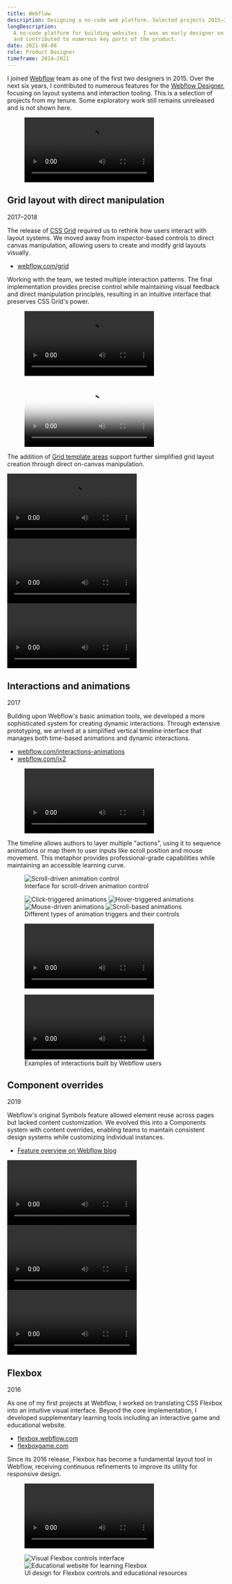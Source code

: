 ```yaml
---
title: Webflow
description: Designing a no-code web platform. Selected projects 2015–2021.
longDescription:
  A no-code platform for building websites. I was an early designer on the team
  and contributed to numerous key parts of the product.
date: 2021-08-08
role: Product Designer
timeframe: 2014–2021
---
```







I joined [Webflow](https://webflow.com) team as one of the first two designers
in 2015. Over the next six years, I contributed to numerous features for the
[Webflow Designer](https://webflow.com/designer), focusing on layout systems and
interaction tooling. This is a selection of projects from my tenure. Some
exploratory work still remains unreleased and is not shown here.

<figure>
  <Video src={designerReel} />
  <figcaption>Webflow Designer interface</figcaption>
</figure>

## Grid layout with direct manipulation

<time datetime="2017" class="aside">
  2017–2018
</time>

The release of
[CSS Grid](https://developer.mozilla.org/en-US/docs/Web/CSS/CSS_Grid_Layout)
required us to rethink how users interact with layout systems. We moved away
from inspector-based controls to direct canvas manipulation, allowing users to
create and modify grid layouts visually.

<ul class="aside">
  <li>
    <a target="_blank" rel="external" href="https://webflow.com/grid">
      webflow.com/grid
    </a>
  </li>
</ul>

Working with the team, we tested multiple interaction patterns. The final
implementation provides precise control while maintaining visual feedback and
direct manipulation principles, resulting in an intuitive interface that
preserves CSS Grid's power.

<figure>
  <Video src={gridReel} />
  <figcaption>Direct manipulation of CSS Grid layouts</figcaption>
</figure>

<figure class="breakout">
  <Video
    controls={true}
    autoplay={false}
    src={gridVideo}
    poster={gridVideoPoster.src}
  />
  <figcaption>Detailed walkthrough of CSS Grid features</figcaption>
</figure>

The addition of
[Grid template areas](https://developer.mozilla.org/en-US/docs/Web/CSS/CSS_Grid_Layout/Grid_Template_Areas)
support further simplified grid layout creation through direct on-canvas
manipulation.

<div class="breakout">
  <Tabs class="fasdfasf">
    <TabItem title="Defining areas">
      <Video src={gridAreas1} controls />
    </TabItem>
    <TabItem title="Positioning">
      <Video src={gridAreas2} controls />
    </TabItem>
    <TabItem title="Adjusting">
      <Video src={gridAreas3} controls />
    </TabItem>
  </Tabs>
</div>

## Interactions and animations

<time datetime="2017" class="aside">
  2017
</time>

Building upon Webflow's basic animation tools, we developed a more sophisticated
system for creating dynamic interactions. Through extensive prototyping, we
arrived at a simplified vertical timeline interface that manages both time-based
animations and dynamic interactions.

<ul class="aside">
  <li>
    <a
      target="_blank"
      rel="external"
      href="https://webflow.com/interactions-animations"
    >
      webflow.com/interactions-animations
    </a>
  </li>
  <li>
    <a target="_blank" rel="external" href="https://webflow.com/ix2">
      webflow.com/ix2
    </a>
  </li>
</ul>

<figure>
  <Video src={ixReel} />
  <figcaption>Overview of the Interactions 2.0 system</figcaption>
</figure>

The timeline allows authors to layer multiple "actions", using it to sequence
animations or map them to user inputs like scroll position and mouse movement.
This metaphor provides professional-grade capabilities while maintaining an
accessible learning curve.

<figure>
  <Img src={ixMock} alt="Scroll-driven animation control" />
  <figcaption>Interface for scroll-driven animation control</figcaption>
</figure>

<figure class="breakout">
  <div class="grid grid-cols-2 gap-1 sm:grid-cols-4">
    <Img src={ixTimeline1} alt="Click-triggered animations" />
    <Img src={ixTimeline2} alt="Hover-triggered animations" />
    <Img src={ixTimeline3} alt="Mouse-driven animations" />
    <Img src={ixTimeline4} alt="Scroll-based animations" />
  </div>
  <figcaption>
    Different types of animation triggers and their controls
  </figcaption>
</figure>

<figure class="breakout">
  <Video src={ixOverview} controls autoplay={false} />
  <figcaption>Detailed walkthrough of creating an animation</figcaption>
</figure>

<figure class="breakout">
  <div class="grid grid-cols-2 gap-1 sm:grid-cols-4">
    <Video src={ixDemoParallax} />
    <Video src={ixDemoFollow} />
    <Video src={ixDemoCubes} />
    <Video src={ixDemoHover} />
  </div>
  <figcaption>Examples of interactions built by Webflow users</figcaption>
</figure>

## Component overrides

<time datetime="2019" class="aside">
  2019
</time>

Webflow's original Symbols feature allowed element reuse across pages but lacked
content customization. We evolved this into a Components system with content
overrides, enabling teams to maintain consistent design systems while
customizing individual instances.

<ul class="aside">
  <li>
    <a
      target="_blank"
      rel="external"
      href="https://webflow.com/blog/content-overrides-for-symbols"
    >
      Feature overview on Webflow blog
    </a>
  </li>
</ul>

<div class="breakout">
  <Tabs>
    <TabItem title="Defining overrides">
      <Video src={symbols1} />
    </TabItem>
    <TabItem title="Overriding">
      <Video src={symbols2} />
    </TabItem>
    <TabItem title="Master editing">
      <Video src={symbols3} />
    </TabItem>
  </Tabs>
</div>

## Flexbox

<time datetime="2016" class="aside">
  2016
</time>

As one of my first projects at Webflow, I worked on translating CSS Flexbox into
an intuitive visual interface. Beyond the core implementation, I developed
supplementary learning tools including an interactive game and educational
website.

<ul class="aside">
  <li>
    <a target="_blank" rel="external" href="https://flexbox.webflow.com">
      flexbox.webflow.com
    </a>
  </li>
  <li>
    <a target="_blank" rel="external" href="https://www.flexboxgame.com">
      flexboxgame.com
    </a>
  </li>
</ul>

Since its 2016 release, Flexbox has become a fundamental layout tool in Webflow,
receiving continuous refinements to improve its utility for responsive design.

<figure class="breakout">
  <Video src={flexboxVideo} />
  <figcaption>Visual interface for CSS Flexbox controls</figcaption>
</figure>

<figure class="breakout">
  <div class="grid grid-cols-1 gap-1 sm:grid-cols-2">
    <Img src={flexboxUi} alt="Visual Flexbox controls interface" />
    <Img src={flexboxSite} alt="Educational website for learning Flexbox" />
  </div>
  <figcaption>
    UI design for Flexbox controls and educational resources
  </figcaption>
</figure>
